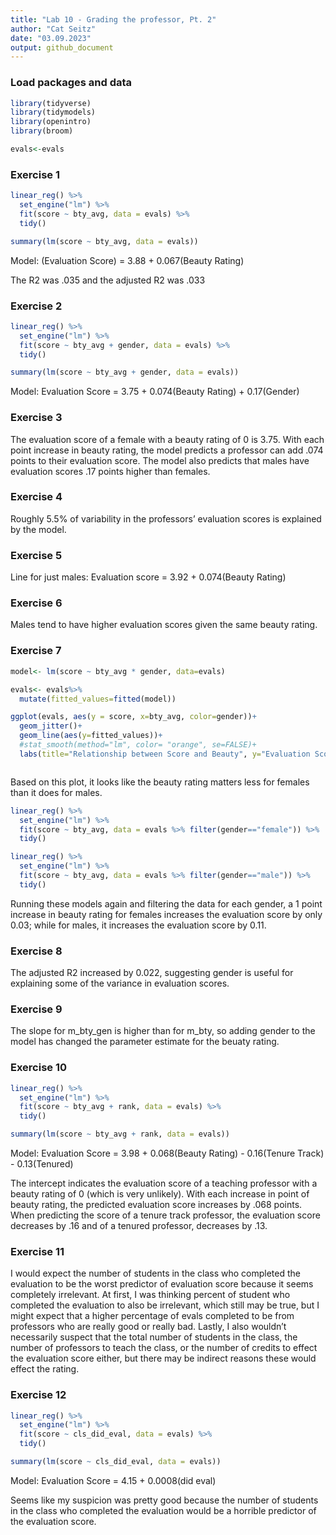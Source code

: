```yaml
---
title: "Lab 10 - Grading the professor, Pt. 2"
author: "Cat Seitz"
date: "03.09.2023"
output: github_document
---
```


### Load packages and data

```r
library(tidyverse) 
library(tidymodels)
library(openintro)
library(broom)
```

```r

evals<-evals

```


### Exercise 1

```r

linear_reg() %>%
  set_engine("lm") %>%
  fit(score ~ bty_avg, data = evals) %>%
  tidy()

summary(lm(score ~ bty_avg, data = evals))

```

Model: (Evaluation Score) = 3.88 + 0.067(Beauty Rating)

The R2 was .035 and the adjusted R2 was .033

### Exercise 2

```r

linear_reg() %>%
  set_engine("lm") %>%
  fit(score ~ bty_avg + gender, data = evals) %>%
  tidy()

summary(lm(score ~ bty_avg + gender, data = evals))

```

Model: Evaluation Score = 3.75 + 0.074(Beauty Rating) + 0.17(Gender)

### Exercise 3

The evaluation score of a female with a beauty rating of 0 is 3.75. With each point increase in beauty rating, the model predicts a professor can add .074 points to their evaluation score. The model also predicts that males have evaluation scores .17 points higher than females. 

### Exercise 4

Roughly 5.5% of variability in the professors' evaluation scores is explained by the model. 

### Exercise 5

Line for just males: Evaluation score = 3.92 + 0.074(Beauty Rating)

### Exercise 6

Males tend to have higher evaluation scores given the same beauty rating. 

### Exercise 7

```r

model<- lm(score ~ bty_avg * gender, data=evals)

evals<- evals%>% 
  mutate(fitted_values=fitted(model))

ggplot(evals, aes(y = score, x=bty_avg, color=gender))+
  geom_jitter()+
  geom_line(aes(y=fitted_values))+
  #stat_smooth(method="lm", color= "orange", se=FALSE)+
  labs(title="Relationship between Score and Beauty", y="Evaluation Score", x="Average Beauty Rating")



```

Based on this plot, it looks like the beauty rating matters less for females than it does for males. 

```r

linear_reg() %>%
  set_engine("lm") %>%
  fit(score ~ bty_avg, data = evals %>% filter(gender=="female")) %>%
  tidy()

linear_reg() %>%
  set_engine("lm") %>%
  fit(score ~ bty_avg, data = evals %>% filter(gender=="male")) %>%
  tidy()

```

Running these models again and filtering the data for each gender, a 1 point increase in beauty rating for females increases the evaluation score by only 0.03; while for males, it increases the evaluation score by 0.11. 

### Exercise 8 

The adjusted R2 increased by 0.022, suggesting gender is useful for explaining some of the variance in evaluation scores. 

### Exercise 9

The slope for m_bty_gen is higher than for m_bty, so adding gender to the model has changed the parameter estimate for the beuaty rating. 

### Exercise 10

```r

linear_reg() %>%
  set_engine("lm") %>%
  fit(score ~ bty_avg + rank, data = evals) %>%
  tidy()

summary(lm(score ~ bty_avg + rank, data = evals))

```


Model: Evaluation Score = 3.98 + 0.068(Beauty Rating) - 0.16(Tenure Track) - 0.13(Tenured)

The intercept indicates the evaluation score of a teaching professor with a beauty rating of 0 (which is very unlikely). With each increase in point of beauty rating, the predicted evaluation score increases by .068 points. When predicting the score of a tenure track professor, the evaluation score decreases by .16 and of a tenured professor, decreases by .13. 

### Exercise 11

I would expect the number of students in the class who completed the evaluation to be the worst predictor of evaluation score because it seems completely irrelevant. At first, I was thinking percent of student who completed the evaluation to also be irrelevant, which still may be true, but I might expect that a higher percentage of evals completed to be from professors who are really good or really bad. Lastly, I also wouldn't necessarily suspect that the total number of students in the class, the number of professors to teach the class, or the number of credits to effect the evaluation score either, but there may be indirect reasons these would effect the rating. 

### Exercise 12

```r

linear_reg() %>%
  set_engine("lm") %>%
  fit(score ~ cls_did_eval, data = evals) %>%
  tidy()

summary(lm(score ~ cls_did_eval, data = evals))

```

Model: Evaluation Score = 4.15 + 0.0008(did eval)

Seems like my suspicion was pretty good because the number of students in the class who completed the evaluation would be a horrible predictor of the evaluation score. 





















